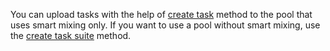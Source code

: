 <Cut title="I add tasks to the pool via the create task method, but tasks are not created. What is the reason?">

You can upload tasks with the help of [create task](https://toloka.ai/docs/api/api-reference/#post-/tasks) method to the pool that uses smart mixing only. If you want to use a pool without smart mixing, use the [create task suite](https://toloka.ai/docs/api/api-reference/#post-/task-suites) method.

</Cut>
